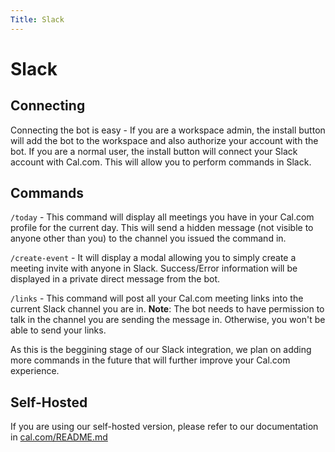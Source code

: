 ```yaml
---
Title: Slack
---
```


# Slack

## Connecting

Connecting the bot is easy - If you are a workspace admin, the install button will add the bot to the workspace and also authorize your account with the bot. If you are a normal user, the install button will connect your Slack account with Cal.com. This will allow you to perform commands in Slack.

## Commands

`/today` - This command will display all meetings you have in your Cal.com profile for the current day. This will send a hidden message (not visible to anyone other than you) to the channel you issued the command in.

`/create-event` - It will display a modal allowing you to simply create a meeting invite with anyone in Slack. Success/Error information will be displayed in a private direct message from the bot.

`/links` - This command will post all your Cal.com meeting links into the current Slack channel you are in. **Note**: The bot needs to have permission to talk in the channel you are sending the message in. Otherwise, you won't be able to send your links.

As this is the beggining stage of our Slack integration, we plan on adding more commands in the future that will further improve your Cal.com experience.

## Self-Hosted

If you are using our self-hosted version, please refer to our documentation in
[cal.com/README.md](https://github.com/calcom/cal.com/blob/main/README.md#obtaining-slack-client-id-and-secret-and-signing-secret)

